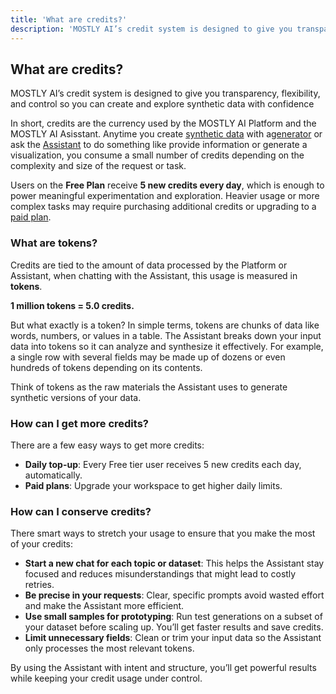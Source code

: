 ```yaml
---
title: 'What are credits?'
description: 'MOSTLY AI’s credit system is designed to give you transparency, flexibility, and control so you can create and explore synthetic data with confidence'
---
```



## What are credits?

MOSTLY AI’s credit system is designed to give you transparency, flexibility, and control so you can create and explore synthetic data with confidence

In short, credits are the currency used by the MOSTLY AI Platform and the MOSTLY AI Asisstant. Anytime you create [synthetic data](/synthetic-dataa) with a[generator](/generators) or ask the [Assistant](/assisstant) to do something like provide information or generate a visualization, you consume a small number of credits depending on the complexity and size of the request or task.

Users on the **Free Plan** receive **5 new credits every day**, which is enough to power meaningful experimentation and exploration. Heavier usage or more complex tasks may require purchasing additional credits or upgrading to a [paid plan](https://mostly.ai/pricing#plans).

### What are tokens?

Credits are tied to the amount of data processed by the Platform or Assistant, when chatting with the Assistant, this usage is measured in **tokens**.

**1 million tokens = 5.0 credits.**

But what exactly is a token? In simple terms, tokens are chunks of data like words, numbers, or values in a table. The Assistant breaks down your input data into tokens so it can analyze and synthesize it effectively. For example, a single row with several fields may be made up of dozens or even hundreds of tokens depending on its contents.

Think of tokens as the raw materials the Assistant uses to generate synthetic versions of your data.

### How can I get more credits?

There are a few easy ways to get more credits:

- **Daily top-up**: Every Free tier user receives 5 new credits each day, automatically.
- **Paid plans**: Upgrade your workspace to get higher daily limits.

### How can I conserve credits?

There smart ways to stretch your usage to ensure that you make the most of your credits:

- **Start a new chat for each topic or dataset**: This helps the Assistant stay focused and reduces misunderstandings that might lead to costly retries.
- **Be precise in your requests**: Clear, specific prompts avoid wasted effort and make the Assistant more efficient.
- **Use small samples for prototyping**: Run test generations on a subset of your dataset before scaling up. You’ll get faster results and save credits.
- **Limit unnecessary fields**: Clean or trim your input data so the Assistant only processes the most relevant tokens.

By using the Assistant with intent and structure, you’ll get powerful results while keeping your credit usage under control.

